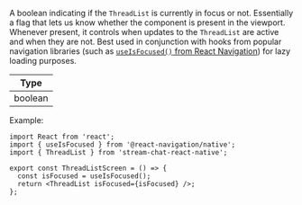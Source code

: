 A boolean indicating if the `ThreadList` is currently in focus or not. Essentially a flag that lets us know whether the component is present in the viewport. Whenever present, it controls when updates to the `ThreadList` are active and when they are not. Best used in conjunction with hooks from popular navigation libraries (such as [`useIsFocused()` from React Navigation](https://reactnavigation.org/docs/use-is-focused/)) for lazy loading purposes.

| Type    |
| ------- |
| boolean |

Example:

```tsx
import React from 'react';
import { useIsFocused } from '@react-navigation/native';
import { ThreadList } from 'stream-chat-react-native';

export const ThreadListScreen = () => {
  const isFocused = useIsFocused();
  return <ThreadList isFocused={isFocused} />;
};
```
